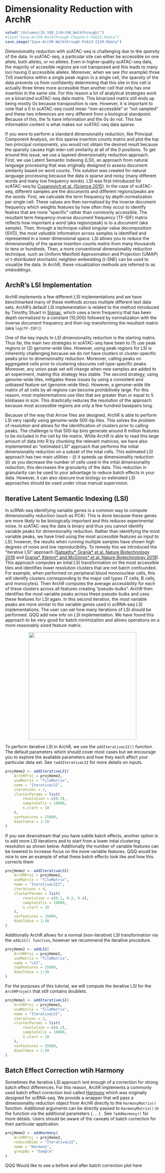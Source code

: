 # Dimensionality Reduction with ArchR

```r
setwd("/Volumes/JG_SSD_2/ArchR_Walkthrough/")
#load("Save-ArchR-Walkthrough-Chapter1-Feb13.Rdata")
save.image("Save-ArchR-Walkthrough-Feb13-2130.Rdata")
```

Dimensionality reduction with scATAC-seq is challenging due to the _sparsity_ of the data. In scATAC-seq, a particular site can either be accessible on one allele, both alleles, or no alleles. Even in higher-quality scATAC-seq data, the majority of accesible regions are not transposed and this leads to many loci having 0 accessibile alleles. Moreover, when we see (for example) three Tn5 insertions within a single peak region in a single cell, the sparsity of the data prevents us from confidently determining that this site in this cell is actually three times more accessible than another cell that only has one insertion in the same site. For this reason a lot of analytical strategies work on a binarized scATAC-seq data matrix. This binarized matrix still ends up being mostly 0s because transposition is rare. However, it is important to note that a 0 in scATAC-seq could mean "non-accessible" or "not sampled" and these two inferences are very different from a biological standpoint. Because of this, the 1s have information and the 0s do not. This low information content is what makes our scATAC-seq data _sparse_.

If you were to perform a standard dimensionality reduction, like Principal Component Analysis, on this sparse insertion counts matrix and plot the top two principal components, you would not obtain the desired result because the sparsity causes high inter-cell similarity at all of the 0 positions. To get around this issue, we use a layered dimensionality reduction approach. First, we use Latent Semantic Indexing (LSI), an approach from natural language processing that was originally designed to assess document similarity based on word counts. This solution was created for natural language processing because the data is sparse and noisy (many different words and many low frequency words). LSI was first introduced for scATAC-seq by [Cusanovich et al. (Science 2015)](https://www.ncbi.nlm.nih.gov/pubmed/25953818). In the case of scATAC-seq, different samples are the _documents_ and different regions/peaks are the _words_. First, we calculate the term frequency by depth normalization per single cell. These values are then normalized by the inverse document frequency which weights features by how often they occur to identify featres that are more "specific" rather than commonly accessible. The resultant term frequency-inverse document frequency (TF-IDF) matrix reflects how important a _word_ (aka region/peak) is to a _document_ (aka sample).  Then, through a technique called singular value decomposition (SVD), the most _valuable_ information across samples is identified and represented in a lower dimensional space. LSI allows you to reduce the dimensionality of the sparse insertion counts matrix from many thousands to tens or hundreds. Then, a more conventional dimensionality reduction technique, such as Uniform Manifold Approximation and Projection (UMAP) or t-distributed stochastic neighbor embedding (t-SNE) can be used to visualize the data. In ArchR, these visualization methods are referred to as _embeddings_.

## ArchR's LSI Implementation

ArchR implements a few different LSI implementations and we have benchmarked many of these methods across multiple different test data sets. ArchR's default LSI implementation is related to the method introduced by Timothy Stuart in [Signac](https://satijalab.org/signac/), which uses a term frequency that has been depth normalized to a constant (10,000) followed by normalization with the inverse document frequency and then log-transforming the resultant matrix (aka `log(TF-IDF)`).

One of the key inputs to LSI dimensionality reduction is the starting matrix. Thus far, the main two strategies in scATAC-seq have been to (1) use peak regions or (2) genome-wide tiles. However, using peak regions for LSI is inherently challenging because we do not have clusters or cluster-specific peaks prior to dimensionality reduction. Moreover, calling peaks on aggregated cells prior to clustering obscures cell type-specific peaks. Moreover, any union peak set will change when new samples are added to an experiment, making this strategy less stable. The second strategy, using genome-wide tiles, mitigates these issues by using a consistent and unbiased feature set (genome-wide tiles). However, a genome-wide tile matrix of all cells by all regions can become prohibitively large. For this reason, most implementations use tiles that are greater than or equal to 5 kilobases in size. This drastically reduces the resolution of the approach because most accessible regions are only a few hundred basepairs long.

Because of the way that Arrow files are designed, ArchR is able to perform LSI very rapidly using genome-wide 500-bp tiles. This solves the problem of resolution and allows for the identification of clusters prior to calling peaks. The challenge is that 500-bp bins generate around 6 million features to be included in the cell by tile matrix. While ArchR is able to read this large amount of data into R by chunking the relevant matrices, we have also implemented an "estimated LSI" approach that performs the initial dimensionality reduction on a subset of the total cells. This estimated LSI approach has two main utilities - (i) it speeds up dimensionality reduction (ii) as you decrease the number of cells used in the intial dimensionality reduction, this decreases the granularity of the data. This reduction in granularity can be used to your advantage to reduce batch effects in your data. However, it can also obscure true biology so estimated LSI approaches should be used under close manual supervision.

## Iterative Latent Semantic Indexing (LSI)

In scRNA-seq identifying variable genes is a common way to compute dimensionality reduction (such as PCA). This is done because these genes are more likely to be biologically important and this reduces experimental noise. In scATAC-seq the data is binary and thus you cannot identify variable peaks for dimensionality reduction. Rather than identifying the most variable peaks, we have tried using the most accessible features as input to LSI; however, the results when running multiple samples have shown high degrees of noise and low reproducibility. To remedy this we introduced the "iterative LSI" approach ([Satpathy\*, Granja\* et al. Nature Biotechnology 2019](https://www.ncbi.nlm.nih.gov/pubmed/31375813) and [Granja\*, Klemm\* and McGinnis\* et al. Nature Biotechnology 2019](https://www.ncbi.nlm.nih.gov/pubmed/31792411)). This approach computes an inital LSI transformation on the most accessible tiles and identifies lower resolution clusters that are not batch confounded. For example, when performed on peripheral blood mononuclear cells, this will identify clusters corresponding to the major cell types (T cells, B cells, and monocytes). Then ArchR computes the average accessibility for each of these clusters across all features creating "pseudo-bulks". ArchR then identifies the most variable peaks across these pseudo-bulks and uses these features for LSI again. In this second iteration, the most variable peaks are more similar to the variable genes used in scRNA-seq LSI implementations. The user can set how many iterations of LSI should be performed. QQQ add new info on LSI implementation. We have found this approach to be very good for batch minimization and allows operations on a more reasonably sized feature matrix.

<center>
![](images/iterativeLSI.png){width=350px}
</center>

To perform iterative LSI in ArchR, we use the `addIterativeLSI()` function. The default parameters which should cover most cases but we encourage you to explore the available parameters and how they each affect your particular data set. See `?addIterativeLSI` for more details on inputs.

```r
projHeme2 <- addIterativeLSI(
	ArchRProj = projHeme2,
	useMatrix = "TileMatrix", 
	name = "IterativeLSI", 
    iterations = 2, 
    clusterParams = list(
    	resolution = c(0.2), 
        sampleCells = 10000, 
        n.start = 10
    ), 
    varFeatures = 25000, 
    dimsToUse = 1:30
)
```

If you see downstream that you have subtle batch effects, another option is to add more LSI iterations and to start from a lower intial clustering resolution as shown below. Additionally the number of variable features can be lowered to increase focus on the more variable features. QQQ would be nice to see an example of what these batch effects look like and how this corrects them

```r
projHeme2 <- addIterativeLSI(
	ArchRProj = projHeme2,
	useMatrix = "TileMatrix", 
	name = "IterativeLSI2", 
    iterations = 4, 
    clusterParams = list(
    	resolution = c(0.1, 0.2, 0.4), 
        sampleCells = 10000, 
        n.start = 10
    ), 
    varFeatures = 15000, 
    dimsToUse = 1:30
)
```

Additionally ArchR allows for a normal (non-iterative) LSI transformation via the `addLSI() function`, however we recommend the iterative procedure.

```r
projHeme2 <- addLSI(
	ArchRProj = projHeme2,
	useMatrix = "TileMatrix", 
	name = "LSI", 
    topFeatures = 25000, 
    dimsToUse = 1:30
)
```

For the purposes of this tutorial, we will compute the iterative LSI for the `ArchRProject` that still contains doublets.

```r
projHeme1 <- addIterativeLSI(
    ArchRProj = projHeme1,
    useMatrix = "TileMatrix", 
    name = "IterativeLSI", 
    iterations = 2, 
    clusterParams = list(
        resolution = c(0.2), 
        sampleCells = 10000, 
        n.start = 10
    ), 
    varFeatures = 25000, 
    dimsToUse = 1:30
)
```

## Batch Effect Correction wtih Harmony

Sometimes the iterative LSI approach isnt enough of a correction for strong batch effect differences. For this reason, ArchR implements a commonly used batch effect correction tool called [Harmony](https://github.com/immunogenomics/harmony) which was originally designed for scRNA-seq. We provide a wrapper that will pass a dimensionality reduction object from ArchR directly to the `HarmonyMatrix()` function. Additional arguments can be directly passed to `HarmonyMatrix()` in the function via the additional parameters (`...`) . See `?addHarmony()` for more details. Users should be aware of the caveats of batch correction for their particular application. 

```r
projHeme2 <- addHarmony(
	ArchRProj = projHeme2,
	reducedDims = "IterativeLSI",
	name = "Harmony",
	groupBy = "Sample"
)
```

QQQ Would like to see a before and after batch correction plot here
